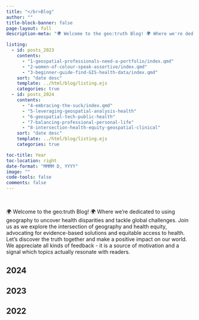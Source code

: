 ```yaml
---
title: "</br>Blog"
author: ""
title-block-banner: false
page-layout: full
description-meta: "🌍 Welcome to the geo:truth Blog! 🌍 Where we're dedicated to using geography to uncover health disparities and tackle global challenges. Join us as we explore the intersection of geography and social justice, advocating for evidence-based solutions and equitable access to healthcare. Let's discover the truth together and make a positive impact on our world."

listing:
  - id: posts_2023
    contents: 
      - "1-geospatial-professionals-need-a-portfolio/index.qmd"
      - "2-women-of-colour-speak-assertive/index.qmd"
      - "3-beginner-guide-find-GIS-health-data/index.qmd"
    sort: "date desc"
    template: ../html/blog/listing.ejs
    categories: true
  - id: posts_2024
    contents: 
      - "4-embracing-the-suck/index.qmd"
      - "5-leveraging-geospatial-analysis-health"
      - "6-geospatial-tech-public-health"
      - "7-balancing-professional-personal-life"
      - "8-intersection-health-equity-geospatial-clinical"
    sort: "date desc"
    template: ../html/blog/listing.ejs
    categories: true

toc-title: Year
toc-location: right
date-format: "MMMM D, YYYY"
image: ""
code-tools: false
comments: false
---
```


\

🌍 Welcome to the geo:truth Blog! 🌍 Where we're dedicated to using geography to uncover health disparities and tackle global challenges. Join us as we explore the intersection of geography and health equity, advocating for evidence-based solutions and equitable access to health. Let's discover the truth together and make a positive impact on our world. We appreciate all kinds of feedback - it is a source of motivation and a signal which topics actually resonate with readers.

## 2024

::: {#posts_2024}
:::

## 2023

::: {#posts_2023}
:::

## 2022

::: {#posts_2022}
:::

## 
